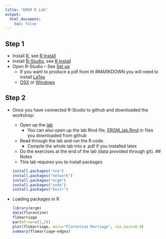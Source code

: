 ```yaml
---
title: "ERGM R Lab"
output:
  html_document:
    toc: false
---
```


## Step 1

* Install [R](https://cran.r-project.org/), see [R Install](Rinstall.html)
* Install [R-Studio](https://cran.r-project.org/), see [R Install](Rinstall.html)
* Open R-Studio -- See [Set up](Connecting.html)
    * If you want to produce a pdf from th RMARKDOWN you will need to install [LaTex](https://www.latex-project.org/get/)
    * [OSX](http://www.tug.org/mactex/) or [Windows](https://miktex.org/)

## Step 2

* Once you have connected R-Studio to github and downloaded the workshop:
    * Open up the [lab](ERGM_Lab_html.html) 
        * You can also open up the lab Rmd file, [ERGM_lab.Rmd]() in files you downloaded from github
    * Read through the lab and run the R code.
        * Compile the whole lab into a .pdf if you installed latex
    * Do the exercises at the end of the lab (data provided through git).
## Notes
    * This lab requires you to install packages
    ```r
    install.packages("sna")
    install.packages("network")
    install.packages("ergm")
    install.packages("coda")
    install.packages("knitr")
    ```

* Loading packages in R

    ```r
library(ergm)
data(florentine) 
flomarriage 
par(mfrow=c(1,2)) 
plot(flomarriage, main="Florentine Marriage", cex.main=0.8) 
summary(flomarriage~edges) 
```

